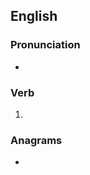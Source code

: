 ==English==

===Pronunciation===
* {{rhymes|en|eɪdɛd}}

===Verb===
{{head|en|verb form}}

# {{en-past of|raid}}

===Anagrams===
* {{anagrams|en|a=addeir|Idared|aderid|ardeid}}